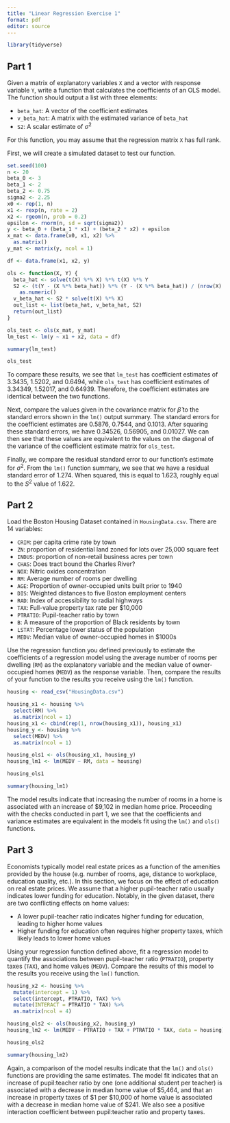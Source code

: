 ```yaml
---
title: "Linear Regression Exercise 1"
format: pdf
editor: source
---
```


```r
library(tidyverse)
```

## Part 1

Given a matrix of explanatory variables `X` and a vector with response variable `Y`, write a function that calculates the coefficients of an OLS model. The function should output a list with three elements:

- `beta_hat`: A vector of the coefficient estimates
- `v_beta_hat`: A matrix with the estimated variance of `beta_hat`
- `S2`: A scalar estimate of $\sigma^2$

For this function, you may assume that the regression matrix `X` has full rank.

First, we will create a simulated dataset to test our function.

```r
set.seed(100)
n <- 20
beta_0 <- 3
beta_1 <- 2
beta_2 <- 0.75
sigma2 <- 2.25
x0 <- rep(1, n)
x1 <- rexp(n, rate = 2)
x2 <- rgeom(n, prob = 0.2)
epsilon <- rnorm(n, sd = sqrt(sigma2))
y <- beta_0 + (beta_1 * x1) + (beta_2 * x2) + epsilon
x_mat <- data.frame(x0, x1, x2) %>% 
  as.matrix()
y_mat <- matrix(y, ncol = 1)

df <- data.frame(x1, x2, y)
```

```r
ols <- function(X, Y) {
  beta_hat <- solve(t(X) %*% X) %*% t(X) %*% Y
  S2 <- (t(Y - (X %*% beta_hat)) %*% (Y - (X %*% beta_hat)) / (nrow(X) - ncol(X))) %>% 
    as.numeric()
  v_beta_hat <- S2 * solve(t(X) %*% X)
  out_list <- list(beta_hat, v_beta_hat, S2)
  return(out_list)
}
```

```r
ols_test <- ols(x_mat, y_mat)
lm_test <- lm(y ~ x1 + x2, data = df)
```

```r
summary(lm_test)
```

```r
ols_test
```

To compare these results, we see that `lm_test` has coefficient estimates of 3.3435, 1.5202, and 0.6494, while `ols_test` has coefficient estimates of 3.34349, 1.52017, and 0.64939. Therefore, the coefficient estimates are identical between the two functions.

Next, compare the values given in the covariance matrix for $\hat{\beta}$ to the standard errors shown in the `lm()` output summary. The standard errors for the coefficient estimates are 0.5876, 0.7544, and 0.1013. After squaring these standard errors, we have 0.34526, 0.56905, and 0.01027. We can then see that these values are equivalent to the values on the diagonal of the variance of the coefficient estimate matrix for `ols_test`.

Finally, we compare the residual standard error to our function's estimate for $\sigma^2$. From the `lm()` function summary, we see that we have a residual standard error of 1.274. When squared, this is equal to 1.623, roughly equal to the $S^2$ value of 1.622.

## Part 2

Load the Boston Housing Dataset contained in `HousingData.csv`. There are 14 variables:

- `CRIM`: per capita crime rate by town
- `ZN`: proportion of residential land zoned for lots over 25,000 square feet
- `INDUS`: proportion of non-retail business acres per town
- `CHAS`: Does tract bound the Charles River?
- `NOX`: Nitric oxides concentration
- `RM`: Average number of rooms per dwelling
- `AGE`: Proportion of owner-occupied units built prior to 1940
- `DIS`: Weighted distances to five Boston employment centers
- `RAD`: Index of accessibility to radial highways
- `TAX`: Full-value property tax rate per $10,000
- `PTRATIO`: Pupil-teacher ratio by town
- `B`: A measure of the proportion of Black residents by town
- `LSTAT`: Percentage lower status of the population
- `MEDV`: Median value of owner-occupied homes in $1000s

Use the regression function you defined previously to estimate the coefficients of a regression model using the average number of rooms per dwelling (`RM`) as the explanatory variable and the median value of owner-occupied homes (`MEDV`) as the response variable. Then, compare the results of your function to the results you receive using the `lm()` function.

```r
housing <- read_csv("HousingData.csv")
```
```r
housing_x1 <- housing %>% 
  select(RM) %>% 
  as.matrix(ncol = 1)
housing_x1 <- cbind(rep(1, nrow(housing_x1)), housing_x1)
housing_y <- housing %>% 
  select(MEDV) %>% 
  as.matrix(ncol = 1)

housing_ols1 <- ols(housing_x1, housing_y)
housing_lm1 <- lm(MEDV ~ RM, data = housing)
```

```r
housing_ols1
```

```r
summary(housing_lm1)
```

The model results indicate that increasing the number of rooms in a home is associated with an increase of $9,102 in median home price. Proceeding with the checks conducted in part 1, we see that the coefficients and variance estimates are equivalent in the models fit using the `lm()` and `ols()` functions.

## Part 3

Economists typically model real estate prices as a function of the amenities provided by the house (e.g. number of rooms, age, distance to workplace, education quality, etc.). In this section, we focus on the effect of education on real estate prices. We assume that a higher pupil-teacher ratio usually indicates lower funding for education. Notably, in the given dataset, there are two conflicting effects on home values:

- A lower pupil-teacher ratio indicates higher funding for education, leading to higher home values
- Higher funding for education often requires higher property taxes, which likely leads to lower home values

Using your regression function defined above, fit a regression model to quantify the associations between pupil-teacher ratio (`PTRATIO`), property taxes (`TAX`), and home values (`MEDV`). Compare the results of this model to the results you receive using the `lm()` function.

```r
housing_x2 <- housing %>% 
  mutate(intercept = 1) %>% 
  select(intercept, PTRATIO, TAX) %>% 
  mutate(INTERACT = PTRATIO * TAX) %>% 
  as.matrix(ncol = 4)
```

```r
housing_ols2 <- ols(housing_x2, housing_y)
housing_lm2 <- lm(MEDV ~ PTRATIO + TAX + PTRATIO * TAX, data = housing)
```

```r
housing_ols2
```

```r
summary(housing_lm2)
```

Again, a comparison of the model results indicate that the `lm()` and `ols()` functions are providing the same estimates. The model fit indicates that an increase of pupil:teacher ratio by one (one additional student per teacher) is associated with a decrease in median home value of $5,464, and that an increase in property taxes of \$1 per \$10,000 of home value is associated with a decrease in median home value of \$241. We also see a positive interaction coefficient between pupil:teacher ratio and property taxes.
